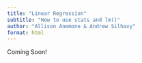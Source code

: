 ```yaml
---
title: "Linear Regression"
subtitle: "How to use stats and lm()"
author: "Allison Anemone & Andrew Silhavy"
format: html
---
```


Coming Soon!
